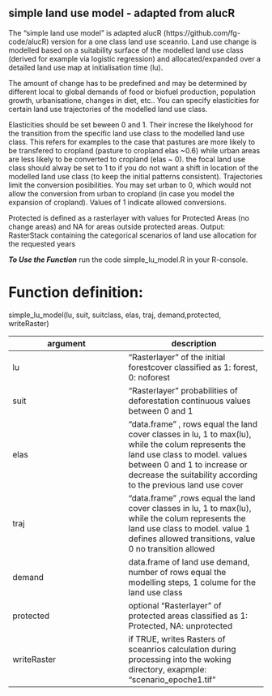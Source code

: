 simple land use model - adapted from alucR
---

The "simple land use model" is adapted alucR (https://github.com/fg-code/alucR) version for a one class land use sceanrio. Land use change is modelled based on a suitability surface of the modelled land use class (derived for example via logistic regression) and allocated/expanded over a detailed land use map at initialisation time (lu). 

The amount of change has to be predefined and may be determined by different local to global demands of food or biofuel production, population growth, urbanisatione, changes in diet, etc.. You can specify elasticities for certain land use trajectories of the modelled land use class.

Elasticities should be set beween 0 and 1. Their increse the likelyhood for the transition from the specific land use class to the modelled land use class. This refers for examples to the case that pastures are more likely to be transfered to cropland  (pasture to cropland elas ~0.6) while urban areas are less likely to be converted to cropland (elas ~ 0). the focal land use class should alway be set to 1 to if you do not want a shift in location of the modelled land use class (to keep the initial patterns consistent). Trajectories limit the conversion posibilities. You may set urban to 0, which would not allow the conversion from urban to cropland (in case you model the expansion of cropland). Values of 1 indicate allowed conversions.

Protected is defined as a rasterlayer with values for Protected Areas (no change areas) and NA for areas outside protected areas.
Output: 
RasterStack containing the categorical scenarios of land use allocation for the requested years  

 ***To Use the Function*** 
 run the code  simple_lu_model.R in your R-console. 



# Function definition:
simple_lu_model(lu, suit, suitclass, elas, traj, demand,protected, writeRaster)

argument | description
-----|------
lu | "Rasterlayer" of the initial forestcover classified as 1: forest, 0: noforest
suit | "Rasterlayer" probabilities of deforestation continuous values between 0 and 1
elas | "data.frame" , rows equal the land cover classes in lu, 1 to max(lu), while the colum represents the land use class to model. values between 0 and 1 to increase or decrease the suitability according to the previous land use cover
traj | "data.frame" ,rows equal the land cover classes in lu, 1 to max(lu), while the colum represents the land use class to model. value 1 defines allowed transitions, value 0 no transition allowed
demand | data.frame of land use demand, number of rows equal the modelling steps, 1 colume for the land use class
protected | optional "Rasterlayer" of protected areas classified as 1: Protected, NA: unprotected
writeRaster | if TRUE, writes Rasters of sceanrios calculation during processing into the woking directory, exapmple: "scenario_epoche1.tif"
